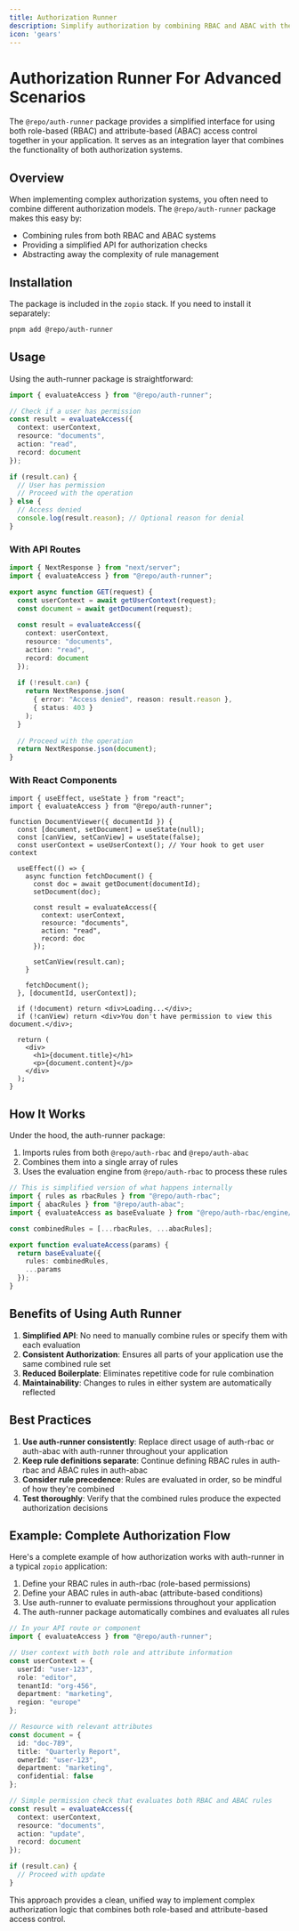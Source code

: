 ```yaml
---
title: Authorization Runner
description: Simplify authorization by combining RBAC and ABAC with the auth-runner package.
icon: 'gears'
---
```


# Authorization Runner For Advanced Scenarios

The `@repo/auth-runner` package provides a simplified interface for using both role-based (RBAC) and attribute-based (ABAC) access control together in your application. It serves as an integration layer that combines the functionality of both authorization systems.

## Overview

When implementing complex authorization systems, you often need to combine different authorization models. The `@repo/auth-runner` package makes this easy by:

- Combining rules from both RBAC and ABAC systems
- Providing a simplified API for authorization checks
- Abstracting away the complexity of rule management

## Installation

The package is included in the `zopio` stack. If you need to install it separately:

```bash
pnpm add @repo/auth-runner
```

## Usage

Using the auth-runner package is straightforward:

```typescript
import { evaluateAccess } from "@repo/auth-runner";

// Check if a user has permission
const result = evaluateAccess({
  context: userContext,
  resource: "documents",
  action: "read",
  record: document
});

if (result.can) {
  // User has permission
  // Proceed with the operation
} else {
  // Access denied
  console.log(result.reason); // Optional reason for denial
}
```

### With API Routes

```typescript
import { NextResponse } from "next/server";
import { evaluateAccess } from "@repo/auth-runner";

export async function GET(request) {
  const userContext = await getUserContext(request);
  const document = await getDocument(request);
  
  const result = evaluateAccess({
    context: userContext,
    resource: "documents",
    action: "read",
    record: document
  });
  
  if (!result.can) {
    return NextResponse.json(
      { error: "Access denied", reason: result.reason },
      { status: 403 }
    );
  }
  
  // Proceed with the operation
  return NextResponse.json(document);
}
```

### With React Components

```tsx
import { useEffect, useState } from "react";
import { evaluateAccess } from "@repo/auth-runner";

function DocumentViewer({ documentId }) {
  const [document, setDocument] = useState(null);
  const [canView, setCanView] = useState(false);
  const userContext = useUserContext(); // Your hook to get user context
  
  useEffect(() => {
    async function fetchDocument() {
      const doc = await getDocument(documentId);
      setDocument(doc);
      
      const result = evaluateAccess({
        context: userContext,
        resource: "documents",
        action: "read",
        record: doc
      });
      
      setCanView(result.can);
    }
    
    fetchDocument();
  }, [documentId, userContext]);
  
  if (!document) return <div>Loading...</div>;
  if (!canView) return <div>You don't have permission to view this document.</div>;
  
  return (
    <div>
      <h1>{document.title}</h1>
      <p>{document.content}</p>
    </div>
  );
}
```

## How It Works

Under the hood, the auth-runner package:

1. Imports rules from both `@repo/auth-rbac` and `@repo/auth-abac`
2. Combines them into a single array of rules
3. Uses the evaluation engine from `@repo/auth-rbac` to process these rules

```typescript
// This is simplified version of what happens internally
import { rules as rbacRules } from "@repo/auth-rbac";
import { abacRules } from "@repo/auth-abac";
import { evaluateAccess as baseEvaluate } from "@repo/auth-rbac/engine/evaluate";

const combinedRules = [...rbacRules, ...abacRules];

export function evaluateAccess(params) {
  return baseEvaluate({
    rules: combinedRules,
    ...params
  });
}
```

## Benefits of Using Auth Runner

1. **Simplified API**: No need to manually combine rules or specify them with each evaluation
2. **Consistent Authorization**: Ensures all parts of your application use the same combined rule set
3. **Reduced Boilerplate**: Eliminates repetitive code for rule combination
4. **Maintainability**: Changes to rules in either system are automatically reflected

## Best Practices

1. **Use auth-runner consistently**: Replace direct usage of auth-rbac or auth-abac with auth-runner throughout your application
2. **Keep rule definitions separate**: Continue defining RBAC rules in auth-rbac and ABAC rules in auth-abac
3. **Consider rule precedence**: Rules are evaluated in order, so be mindful of how they're combined
4. **Test thoroughly**: Verify that the combined rules produce the expected authorization decisions

## Example: Complete Authorization Flow

Here's a complete example of how authorization works with auth-runner in a typical `zopio` application:

1. Define your RBAC rules in auth-rbac (role-based permissions)
2. Define your ABAC rules in auth-abac (attribute-based conditions)
3. Use auth-runner to evaluate permissions throughout your application
4. The auth-runner package automatically combines and evaluates all rules

```typescript
// In your API route or component
import { evaluateAccess } from "@repo/auth-runner";

// User context with both role and attribute information
const userContext = {
  userId: "user-123",
  role: "editor",
  tenantId: "org-456",
  department: "marketing",
  region: "europe"
};

// Resource with relevant attributes
const document = {
  id: "doc-789",
  title: "Quarterly Report",
  ownerId: "user-123",
  department: "marketing",
  confidential: false
};

// Simple permission check that evaluates both RBAC and ABAC rules
const result = evaluateAccess({
  context: userContext,
  resource: "documents",
  action: "update",
  record: document
});

if (result.can) {
  // Proceed with update
}
```

This approach provides a clean, unified way to implement complex authorization logic that combines both role-based and attribute-based access control.
